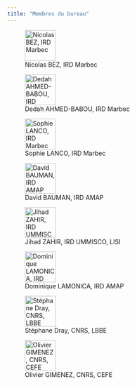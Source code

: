 ```yaml
---
title: "Membres du bureau"
---
```


::: {layout-ncol=6}
![Nicolas BEZ, IRD Marbec](images/bez.jpg){width=5em}

![Dedah AHMED-BABOU, IRD Marbec](images/no-profile.jpg){width=5em}

![Sophie LANCO, IRD Marbec](images/lanco.jpeg){width=5em} 

![David BAUMAN, IRD AMAP](images/bauman.jpeg){width=5em} 

![Jihad ZAHIR, IRD UMMISCO, LISI](images/no-profile.jpg){width=5em} 

![Dominique LAMONICA, IRD AMAP](images/lamonica.jpg){width=5em}
:::


::: {layout-ncol=2}
![Stéphane Dray, CNRS, LBBE](images/dray.jpg){width=5em}

![Olivier GIMENEZ, CNRS, CEFE](images/gimenez.png){width=5em}
:::


